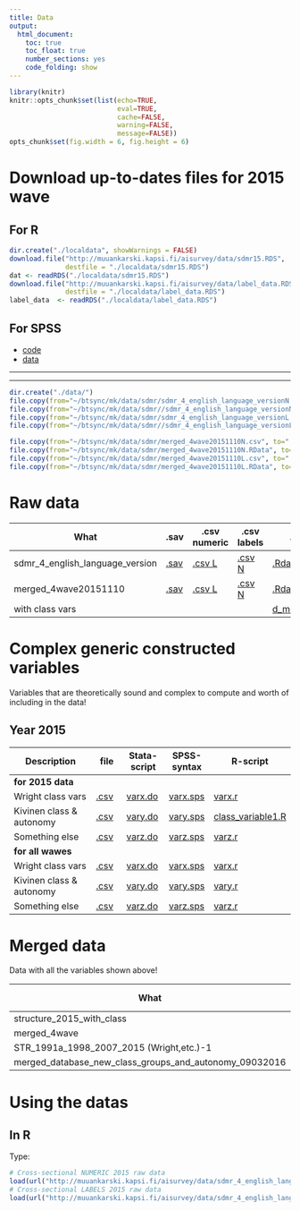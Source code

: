 ```yaml
---
title: Data
output: 
  html_document: 
    toc: true
    toc_float: true
    number_sections: yes
    code_folding: show
---
```



```r
library(knitr)
knitr::opts_chunk$set(list(echo=TRUE,
                           eval=TRUE,
                           cache=FALSE,
                           warning=FALSE,
                           message=FALSE))
opts_chunk$set(fig.width = 6, fig.height = 6)
```


# Download up-to-dates files for 2015 wave

## For R

```r
dir.create("./localdata", showWarnings = FALSE)
download.file("http://muuankarski.kapsi.fi/aisurvey/data/sdmr15.RDS",
              destfile = "./localdata/sdmr15.RDS")
dat <- readRDS("./localdata/sdmr15.RDS")
download.file("http://muuankarski.kapsi.fi/aisurvey/data/label_data.RDS",
              destfile = "./localdata/label_data.RDS")
label_data  <- readRDS("./localdata/label_data.RDS")
```

## For SPSS


- [code](http://muuankarski.kapsi.fi/aisurvey/data/sdmr2015.sps)
- [data](http://muuankarski.kapsi.fi/aisurvey/data/sdmr2015.sav)


***
***


```r
dir.create("./data/")
file.copy(from="~/btsync/mk/data/sdmr/sdmr_4_english_language_versionN.csv", to="./data/")
file.copy(from="~/btsync/mk/data/sdmr//sdmr_4_english_language_versionN.RData", to="./data/")
file.copy(from="~/btsync/mk/data/sdmr/sdmr_4_english_language_versionL.csv", to="./data/")
file.copy(from="~/btsync/mk/data/sdmr//sdmr_4_english_language_versionL.RData", to="./data/")

file.copy(from="~/btsync/mk/data/sdmr/merged_4wave20151110N.csv", to="./data/")
file.copy(from="~/btsync/mk/data/sdmr/merged_4wave20151110N.RData", to="./data/")
file.copy(from="~/btsync/mk/data/sdmr/merged_4wave20151110L.csv", to="./data/")
file.copy(from="~/btsync/mk/data/sdmr/merged_4wave20151110L.RData", to="./data/")
```

# Raw data 


| What                            |.sav | .csv numeric | .csv labels | .RData numeric | .RData labels |
| ------------------------------- |---- | ------------ |------------- |--------------- |-------------- |
| sdmr_4_english_language_version | [.sav](./data/sdmr_4_english_language_version.sav) | [.csv L](./data/sdmr_4_english_language_versionL.csv) | [.csv N](./data/sdmr_4_english_language_versionN.csv) | [.Rdata N](./data/sdmr_4_english_language_versionN.RData) | [.Rdata L](./data/sdmr_4_english_language_versionL.RData) |
| merged_4wave20151110            | [.sav](./data/merged_4wave20151110.sav) | [.csv L](./data/merged_4wave20151110L.csv) | [.csv N](./data/merged_4wave20151110N.csv) | [.Rdata N](./data/merged_4wave20151110N.RData) | [.Rdata L](./data/merged_4wave20151110L.RData) |
| with class vars |  |  |   | [d_merge_N_class.RData](./data/d_merge_N_class.RData) |  [d_merge_L_class.RData](./data/d_merge_L_class.RData)   |

# Complex generic constructed variables

Variables that are theoretically sound and complex to compute and worth of including in the data!

## Year 2015

| Description                  | file     | Stata-script | SPSS-syntax  | R-script    |  
| -------------------------    | -------- | ----------   | ----------   | -------     |
| **for 2015 data**            |          |          |          |          |
| Wright class vars            | [.csv]() | [varx.do]()  | [varx.sps]() | [varx.r]()  |
| Kivinen class & autonomy     | [.csv]() | [vary.do]()  | [vary.sps]() | [class_variable1.R](./code/class_variable1.R)  |
| Something else               | [.csv]() | [varz.do]()  | [varz.sps]() | [varz.r]()  |
| **for all wawes**            |          |          |          |          |
| Wright class vars            | [.csv]() | [varx.do]()  | [varx.sps]() | [varx.r]()  |
| Kivinen class & autonomy     | [.csv]() | [vary.do]()  | [vary.sps]() | [vary.r]()  |
| Something else               | [.csv]() | [varz.do]()  | [varz.sps]() | [varz.r]()  |

# Merged data

Data with all the variables shown above!

| What                            |.sav | .csv numeric | .csv labels | .RData numeric | .RData labels |
| ------------------------------- |---- | ------------ |------------- |--------------- |-------------- |
| structure_2015_with_class       | [.sav](./data/structure_2015_with_class.sav)  | |   |   |   |
| merged_4wave   | [.sav](./data/merged_4wave.sav)    | |   |   |   |
| STR_1991a_1998_2007_2015 (Wright,etc.)-1   | [.sav](./data/STR_1991a_1998_2007_2015 (Wright,etc.)-1.sav)   | |   |   |   |
| merged_database_new_class_groups_and_autonomy_09032016   | [.sav](./data/merged_database_new_class_groups_and_autonomy_09032016.sav)   | |   |   |   |


# Using the datas

## In R

Type:

```r
# Cross-sectional NUMERIC 2015 raw data
load(url("http://muuankarski.kapsi.fi/aisurvey/data/sdmr_4_english_language_versionN.RData"))
# Cross-sectional LABELS 2015 raw data
load(url("http://muuankarski.kapsi.fi/aisurvey/data/sdmr_4_english_language_versionL.RData"))
```



